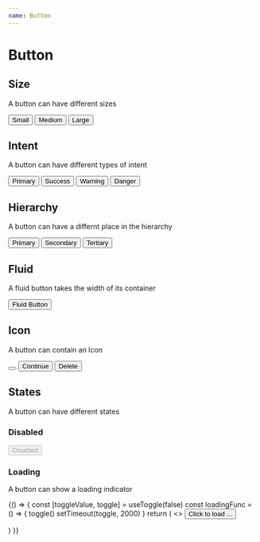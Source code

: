 ```yaml
---
name: Button
---
```



# Button

## Size

A button can have different sizes

<Playground>
  <ButtonWrapper>
    <Button size="small">Small </Button>
    <Button size="medium">Medium</Button>
    <Button size="large">Large</Button>
  </ButtonWrapper>
</Playground>

## Intent

A button can have different types of intent

<Playground>
  <ButtonWrapper>
    <Button intent="primary">Primary</Button>
    <Button intent="success">Success</Button>
    <Button intent="warning">Warning</Button>
    <Button intent="danger">Danger</Button>
  </ButtonWrapper>
</Playground>

## Hierarchy

A button can have a differnt place in the hierarchy

<Playground>
  <ButtonWrapper>
    <Button hierarchy="primary">Primary</Button>
    <Button intent="warning" hierarchy="secondary">
      Secondary
    </Button>
    <Button hierarchy="tertiary">Tertiary</Button>
  </ButtonWrapper>
</Playground>

## Fluid

A fluid button takes the width of its container

<Playground>
  <Button fluid>Fluid Button</Button>
</Playground>

## Icon

A button can contain an Icon

<Playground>
  <ButtonWrapper>
    <Button>
      <Button.Icon name="corner-down-left" />
    </Button>
    <Button intent="primary">
      <span>Continue</span>
      <Button.Icon name="arrow-right" />
    </Button>
    <Button hierarchy="secondary" intent="danger">
      <Button.Icon name="x" />
      <span>Delete</span>
    </Button>
  </ButtonWrapper>
</Playground>

## States

A button can have different states

### Disabled

<Playground>
  <Button disabled>Disabled</Button>
</Playground>

### Loading

A button can show a loading indicator

<Playground>
  {() => {
    const [toggleValue, toggle] = useToggle(false)
    const loadingFunc = () => {
      toggle()
      setTimeout(toggle, 2000)
    }
    return (
      <>
        <Button loading={toggleValue} onClick={loadingFunc}>Click to load ...</Button>
      </>

)
}}

</Playground>
